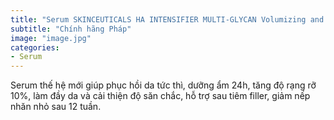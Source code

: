 ```yaml
---
title: "Serum SKINCEUTICALS HA INTENSIFIER MULTI-GLYCAN Volumizing and plumping - 30ml"
subtitle: "Chính hãng Pháp"
image: "image.jpg"
categories:
- Serum
---
```


Serum thế hệ mới giúp phục hồi da tức thì, dưỡng ẩm 24h, tăng độ rạng rỡ 10%, làm đầy da và cải thiện độ săn chắc, hỗ trợ sau tiêm filler, giảm nếp nhăn nhỏ sau 12 tuần.
